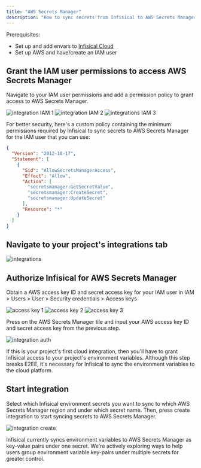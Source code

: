 ---
title: "AWS Secrets Manager"
description: "How to sync secrets from Infisical to AWS Secrets Manager"
---

Prerequisites:

- Set up and add envars to [Infisical Cloud](https://app.infisical.com)
- Set up AWS and have/create an IAM user

## Grant the IAM user permissions to access AWS Secrets Manager

Navigate to your IAM user permissions and add a permission policy to grant access to AWS Secrets Manager.

![integration IAM 1](../../images/integrations/aws/integrations-aws-iam-1.png)
![integration IAM 2](../../images/integrations/aws/integrations-aws-secret-manager-iam-2.png)
![integrations IAM 3](../../images/integrations/aws/integrations-aws-secret-manager-iam-3.png)

For better security, here's a custom policy containing the minimum permissions required by Infisical to sync secrets to AWS Secrets Manager for the IAM user that you can use:

```json
{
  "Version": "2012-10-17",
  "Statement": [
    {
      "Sid": "AllowSecretsManagerAccess",
      "Effect": "Allow",
      "Action": [
        "secretsmanager:GetSecretValue",
        "secretsmanager:CreateSecret",
        "secretsmanager:UpdateSecret"
      ],
      "Resource": "*"
    }
  ]
}
```

## Navigate to your project's integrations tab

![integrations](../../images/integrations.png)

## Authorize Infisical for AWS Secrets Manager

Obtain a AWS access key ID and secret access key for your IAM user in IAM > Users > User > Security credentials > Access keys

![access key 1](../../images/integrations/aws/integrations-aws-access-key-1.png)
![access key 2](../../images/integrations/aws/integrations-aws-access-key-2.png)
![access key 3](../../images/integrations/aws/integrations-aws-access-key-3.png)

Press on the AWS Secrets Manager tile and input your AWS access key ID and secret access key from the previous step.

![integration auth](../../images/integrations/aws/integrations-aws-secret-manager-auth.png)

<Info>
  If this is your project's first cloud integration, then you'll have to grant
  Infisical access to your project's environment variables. Although this step
  breaks E2EE, it's necessary for Infisical to sync the environment variables to
  the cloud platform.
</Info>

## Start integration

Select which Infisical environment secrets you want to sync to which AWS Secrets Manager region and under which secret name. Then, press create integration to start syncing secrets to AWS Secrets Manager.

![integration create](../../images/integrations/aws/integrations-aws-secret-manager-create.png)

<Info>
  Infisical currently syncs environment variables to AWS Secrets Manager as
  key-value pairs under one secret. We're actively exploring ways to help users
  group environment variable key-pairs under multiple secrets for greater
  control.
</Info>
